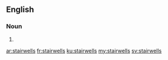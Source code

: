 ==English==

===Noun===
{{head|en|plural}}

# {{plural of|stairwell|lang=en|nocat=1}}

[[ar:stairwells]]
[[fr:stairwells]]
[[ku:stairwells]]
[[my:stairwells]]
[[sv:stairwells]]